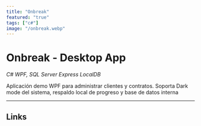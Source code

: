 ```yaml
---
title: "Onbreak"
featured: "true"
tags: ["c#"]
image: "/onbreak.webp"
---
```


# Onbreak - Desktop App

_C# WPF, SQL Server Express LocalDB_

<HeaderImage src="/onbreak.webp" alt="header image" />

Aplicación demo WPF para administrar clientes y contratos. Soporta Dark mode del sistema, respaldo local de progreso y base de datos interna

---

## Links

<LinkButton title="GitHub" href="https://github.com/Jaycedam/OnBreakServices" />
